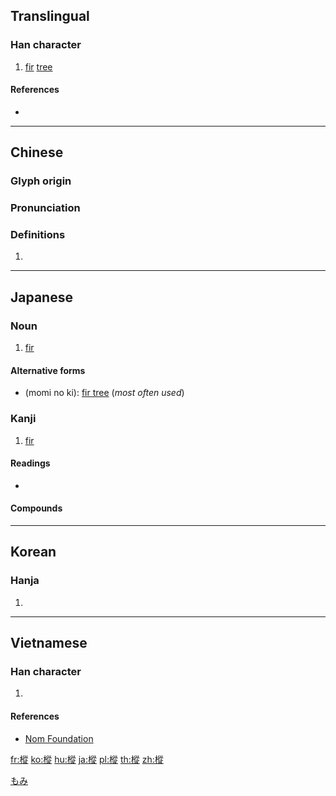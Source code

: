 {{also|枞}}
==Translingual==

===Han character===
{{Han char|rn=75|rad=木|as=11|sn=15|four=48981|canj=DHOO|ids=⿰木從}}

# [[fir]] [[tree]]

====References====
* {{Han ref|kx=0549.050|dkj=15404|dj=0937.040|hdz=21281.050|uh=6A05|ud=27141|bh=BCD7|bd=48343}}

----

==Chinese==
{{zh-forms|s=枞}}

===Glyph origin===
{{Han etym}}

===Pronunciation===
{{zh-pron
|m=cōng
|c=cung1
|mc=y
|oc=y
|ma=
|cat=n
}}

===Definitions===
{{zh-hanzi}}

# {{rfdef|lang=zh}}

----

==Japanese==

===Noun===
{{ja-noun|もみ}}

# [[fir]]

====Alternative forms====
* {{l|ja|樅の木}} (momi no ki): [[fir tree]] (''most often used'')

===Kanji===
{{ja-kanji|grade=|rs=木11}}

# [[fir]]

====Readings====
* {{ja-readings|on=[[しょう]] (shō)|kun=[[もみ]] (momi)}}

====Compounds====
[[Category:ja:Trees|もみ]]

----

==Korean==

===Hanja===
{{ko-hanja|hangeul=종|eumhun=|rv=jong|mr=chong|y=cong}}

# {{defn|lang=ko|sort=木11}}

----

==Vietnamese==

===Han character===
{{vi-readings|rs=木11| hanviet = tung}}

# {{defn|lang=vi|sort=木11}}

====References====
*[http://nomfoundation.org/common/nom_details.php?codepoint=6a05 Nom Foundation]

[[fr:樅]]
[[ko:樅]]
[[hu:樅]]
[[ja:樅]]
[[pl:樅]]
[[th:樅]]
[[zh:樅]]